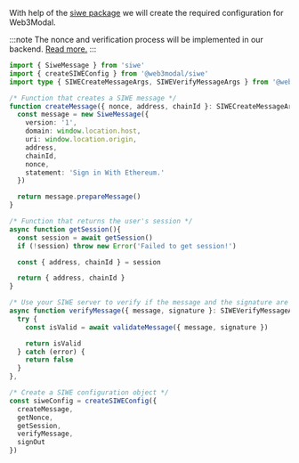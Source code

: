 With help of the [siwe package](https://docs.login.xyz/sign-in-with-ethereum/quickstart-guide/implement-the-frontend) we will create the required configuration for Web3Modal.

:::note
The nonce and verification process will be implemented in our backend. [Read more.](https://docs.login.xyz/sign-in-with-ethereum/quickstart-guide/implement-the-backend)
:::

```ts
import { SiweMessage } from 'siwe'
import { createSIWEConfig } from '@web3modal/siwe'
import type { SIWECreateMessageArgs, SIWEVerifyMessageArgs } from '@web3modal/siwe'

/* Function that creates a SIWE message */
function createMessage({ nonce, address, chainId }: SIWECreateMessageArgs){
  const message = new SiweMessage({
    version: '1',
    domain: window.location.host,
    uri: window.location.origin,
    address,
    chainId,
    nonce,
    statement: 'Sign in With Ethereum.'
  })

  return message.prepareMessage()
}

/* Function that returns the user's session */
async function getSession(){
  const session = await getSession()
  if (!session) throw new Error('Failed to get session!')

  const { address, chainId } = session

  return { address, chainId }
}

/* Use your SIWE server to verify if the message and the signature are valid */
async function verifyMessage({ message, signature }: SIWEVerifyMessageArgs){
  try {
    const isValid = await validateMessage({ message, signature })

    return isValid
  } catch (error) {
    return false
  }
},

/* Create a SIWE configuration object */
const siweConfig = createSIWEConfig({
  createMessage,
  getNonce,
  getSession,
  verifyMessage,
  signOut
})
```